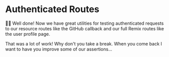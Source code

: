 # Authenticated Routes

<EpicVideo url="https://www.epicweb.dev/workshops/web-application-testing/authenticated-integration/integrating-real-database-with-user-routes/solution" />

👨‍💼 Well done! Now we have great utilities for testing authenticated requests to
our resource routes like the GitHub callback and our full Remix routes like the
user profile page.

That was a lot of work! Why don't you take a break. When you come back I want to
have you improve some of our assertions...

